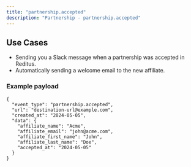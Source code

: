 ```yaml
---
title: "partnership.accepted"
description: "Partnership - partnership.accepted"
---
```


## Use Cases
- Sending you a Slack message when a partnership was accepted in Reditus.
- Automatically sending a welcome email to the new affiliate.

### Example payload

```
{
  "event_type": "partnership.accepted",
  "url": "destination-url@example.com",
  "created_at": "2024-05-05",
  "data": {
    "affiliate_name": "Acme",
    "affiliate_email": "john@acme.com",
    "affiliate_first_name": "John",
    "affiliate_last_name": "Doe",
    "accepted_at": "2024-05-05"
  }
}
```
